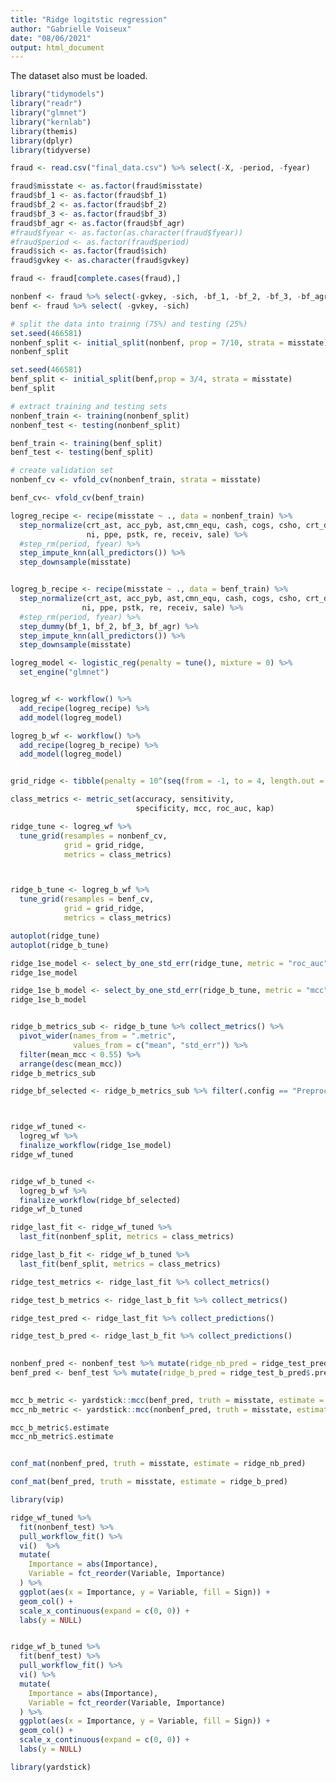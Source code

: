 ```yaml
---
title: "Ridge logitstic regression"
author: "Gabrielle Voiseux"
date: "08/06/2021"
output: html_document
---
```



The dataset also must be loaded.


```r
library("tidymodels")
library("readr")
library("glmnet")
library("kernlab")
library(themis)
library(dplyr)
library(tidyverse)
```


```r
fraud <- read.csv("final_data.csv") %>% select(-X, -period, -fyear)

```


```r
fraud$misstate <- as.factor(fraud$misstate)
fraud$bf_1 <- as.factor(fraud$bf_1)
fraud$bf_2 <- as.factor(fraud$bf_2)
fraud$bf_3 <- as.factor(fraud$bf_3)
fraud$bf_agr <- as.factor(fraud$bf_agr)
#fraud$fyear <- as.factor(as.character(fraud$fyear))
#fraud$period <- as.factor(fraud$period)
fraud$sich <- as.factor(fraud$sich)
fraud$gvkey <- as.character(fraud$gvkey)

fraud <- fraud[complete.cases(fraud),]

nonbenf <- fraud %>% select(-gvkey, -sich, -bf_1, -bf_2, -bf_3, -bf_agr)
benf <- fraud %>% select( -gvkey, -sich)

```


```r
# split the data into trainng (75%) and testing (25%)
set.seed(466581)
nonbenf_split <- initial_split(nonbenf, prop = 7/10, strata = misstate)
nonbenf_split

set.seed(466581)
benf_split <- initial_split(benf,prop = 3/4, strata = misstate)
benf_split

# extract training and testing sets
nonbenf_train <- training(nonbenf_split)
nonbenf_test <- testing(nonbenf_split)

benf_train <- training(benf_split)
benf_test <- testing(benf_split)

```


```r
# create validation set
nonbenf_cv <- vfold_cv(nonbenf_train, strata = misstate)

benf_cv<- vfold_cv(benf_train)
```


```r
logreg_recipe <- recipe(misstate ~ ., data = nonbenf_train) %>% 
  step_normalize(crt_ast, acc_pyb, ast,cmn_equ, cash, cogs, csho, crt_dbt, lt_db_is, lt_db, dpr_amrt,ibei, invt, ivao, st_inv, crt_liab, liab,
                 ni, ppe, pstk, re, receiv, sale) %>% 
  #step_rm(period, fyear) %>%
  step_impute_knn(all_predictors()) %>%
  step_downsample(misstate)


logreg_b_recipe <- recipe(misstate ~ ., data = benf_train) %>% 
  step_normalize(crt_ast, acc_pyb, ast,cmn_equ, cash, cogs, csho, crt_dbt, lt_db_is, lt_db, dpr_amrt,ibei, invt, ivao, st_inv, crt_liab, liab,
                ni, ppe, pstk, re, receiv, sale) %>% 
  #step_rm(period, fyear) %>%
  step_dummy(bf_1, bf_2, bf_3, bf_agr) %>%
  step_impute_knn(all_predictors()) %>%
  step_downsample(misstate)
```


```r
logreg_model <- logistic_reg(penalty = tune(), mixture = 0) %>% 
  set_engine("glmnet")


logreg_wf <- workflow() %>% 
  add_recipe(logreg_recipe) %>% 
  add_model(logreg_model)

logreg_b_wf <- workflow() %>% 
  add_recipe(logreg_b_recipe) %>% 
  add_model(logreg_model)


grid_ridge <- tibble(penalty = 10^(seq(from = -1, to = 4, length.out = 100)))

class_metrics <- metric_set(accuracy, sensitivity,
                            specificity, mcc, roc_auc, kap)

```


```r

ridge_tune <- logreg_wf %>% 
  tune_grid(resamples = nonbenf_cv, 
            grid = grid_ridge,
            metrics = class_metrics)



ridge_b_tune <- logreg_b_wf %>% 
  tune_grid(resamples = benf_cv, 
            grid = grid_ridge,
            metrics = class_metrics)

autoplot(ridge_tune)
autoplot(ridge_b_tune)
```


```r
ridge_1se_model <- select_by_one_std_err(ridge_tune, metric = "roc_auc", desc(penalty))
ridge_1se_model

ridge_1se_b_model <- select_by_one_std_err(ridge_b_tune, metric = "mcc", desc(penalty))
ridge_1se_b_model


ridge_b_metrics_sub <- ridge_b_tune %>% collect_metrics() %>% 
  pivot_wider(names_from = ".metric", 
              values_from = c("mean", "std_err")) %>% 
  filter(mean_mcc < 0.55) %>% 
  arrange(desc(mean_mcc))
ridge_b_metrics_sub

ridge_bf_selected <- ridge_b_metrics_sub %>% filter(.config == "Preprocessor1_Model037")



ridge_wf_tuned <- 
  logreg_wf %>% 
  finalize_workflow(ridge_1se_model)
ridge_wf_tuned


ridge_wf_b_tuned <- 
  logreg_b_wf %>% 
  finalize_workflow(ridge_bf_selected)
ridge_wf_b_tuned
```


```r
ridge_last_fit <- ridge_wf_tuned %>% 
  last_fit(nonbenf_split, metrics = class_metrics)

ridge_last_b_fit <- ridge_wf_b_tuned %>% 
  last_fit(benf_split, metrics = class_metrics)

ridge_test_metrics <- ridge_last_fit %>% collect_metrics()

ridge_test_b_metrics <- ridge_last_b_fit %>% collect_metrics()

ridge_test_pred <- ridge_last_fit %>% collect_predictions()

ridge_test_b_pred <- ridge_last_b_fit %>% collect_predictions()
  

nonbenf_pred <- nonbenf_test %>% mutate(ridge_nb_pred = ridge_test_pred$.pred_class)
benf_pred <- benf_test %>% mutate(ridge_b_pred = ridge_test_b_pred$.pred_class)

  
mcc_b_metric <- yardstick::mcc(benf_pred, truth = misstate, estimate = ridge_b_pred, event_level = "second")
mcc_nb_metric <- yardstick::mcc(nonbenf_pred, truth = misstate, estimate = ridge_nb_pred, event_level = "second")

mcc_b_metric$.estimate
mcc_nb_metric$.estimate


conf_mat(nonbenf_pred, truth = misstate, estimate = ridge_nb_pred)

conf_mat(benf_pred, truth = misstate, estimate = ridge_b_pred)

library(vip)

ridge_wf_tuned %>%
  fit(nonbenf_test) %>%
  pull_workflow_fit() %>%
  vi()  %>%
  mutate(
    Importance = abs(Importance),
    Variable = fct_reorder(Variable, Importance)
  ) %>%
  ggplot(aes(x = Importance, y = Variable, fill = Sign)) +
  geom_col() +
  scale_x_continuous(expand = c(0, 0)) +
  labs(y = NULL)


ridge_wf_b_tuned %>%
  fit(benf_test) %>%
  pull_workflow_fit() %>%
  vi() %>%
  mutate(
    Importance = abs(Importance),
    Variable = fct_reorder(Variable, Importance)
  ) %>%
  ggplot(aes(x = Importance, y = Variable, fill = Sign)) +
  geom_col() +
  scale_x_continuous(expand = c(0, 0)) +
  labs(y = NULL)

```

```r
library(yardstick)
```


